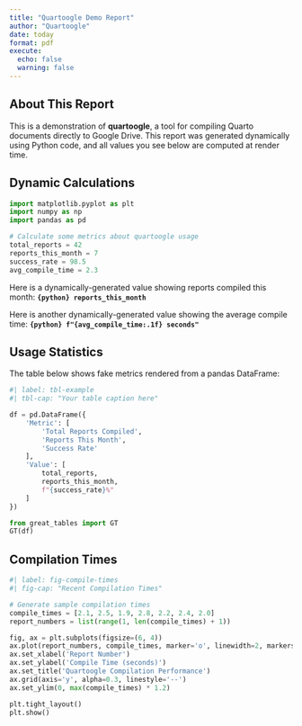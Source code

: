 ```yaml
---
title: "Quartoogle Demo Report"
author: "Quartoogle"
date: today
format: pdf
execute:
  echo: false
  warning: false
---
```


## About This Report

This is a demonstration of **quartoogle**, a tool for compiling Quarto documents directly to Google Drive. This report was generated dynamically using Python code, and all values you see below are computed at render time.

## Dynamic Calculations

```python
import matplotlib.pyplot as plt
import numpy as np
import pandas as pd

# Calculate some metrics about quartoogle usage
total_reports = 42
reports_this_month = 7
success_rate = 98.5
avg_compile_time = 2.3
```

Here is a dynamically-generated value showing reports compiled this month: **`{python} reports_this_month`**

Here is another dynamically-generated value showing the average compile time: **`{python} f"{avg_compile_time:.1f} seconds"`**

## Usage Statistics

The table below shows fake metrics rendered from a pandas DataFrame:

```python
#| label: tbl-example
#| tbl-cap: "Your table caption here"

df = pd.DataFrame({
    'Metric': [
        'Total Reports Compiled',
        'Reports This Month',
        'Success Rate'
    ],
    'Value': [
        total_reports,
        reports_this_month,
        f"{success_rate}%"
    ]
})

from great_tables import GT
GT(df)
```

## Compilation Times

```python
#| label: fig-compile-times
#| fig-cap: "Recent Compilation Times"

# Generate sample compilation times
compile_times = [2.1, 2.5, 1.9, 2.8, 2.2, 2.4, 2.0]
report_numbers = list(range(1, len(compile_times) + 1))

fig, ax = plt.subplots(figsize=(6, 4))
ax.plot(report_numbers, compile_times, marker='o', linewidth=2, markersize=6, color='#FF6B35')
ax.set_xlabel('Report Number')
ax.set_ylabel('Compile Time (seconds)')
ax.set_title('Quartoogle Compilation Performance')
ax.grid(axis='y', alpha=0.3, linestyle='--')
ax.set_ylim(0, max(compile_times) * 1.2)

plt.tight_layout()
plt.show()
```
